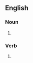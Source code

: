 ==English==

===Noun===
{{en-noun|es}}

# {{lb|en|rare}} {{alternative spelling of|en|harness}}

===Verb===
{{en-verb|es}}

# {{lb|en|rare}} {{alternative spelling of|en|harness}}